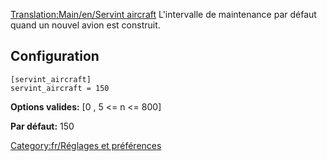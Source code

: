 [[Translation:Main/en/Servint aircraft]]
{{en/-}}
L'intervalle de maintenance par défaut quand un nouvel avion est construit.

== Configuration ==

<pre>
[servint_aircraft]
servint_aircraft = 150
</pre>

'''Options valides:''' [0 , 5 <= n <= 800]

'''Par défaut:''' 150

[[Category:fr/Réglages et préférences]]